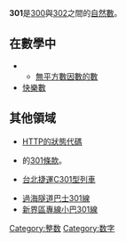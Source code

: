 {{Unreferenced|time=2020-12-17T14:55:46+00:00}}
{{noteTA|G1=Math}}
{{整数
| 质因数分解 = <math>7 \times 43 </math>
| 罗马数字 = CCCI
}}
'''301'''是[[300|300]]與[[302|302]]之間的[[自然數|自然數]]。

== 在數學中 ==
{{數字性質|use math=yes}}
**[[無平方數因數的數|無平方數因數的數]]
*[[快樂數|快樂數]]

==其他領域==
* [[HTTP_301|HTTP的狀態代碼]]
*{{USA}}的[[1974年貿易法第301條|301條款]]。
*{{TW}}[[台北捷運|台北捷運]][[台北捷運301型電聯車|C301型列車]]
*[[過海隧道巴士301線|過海隧道巴士301線]]
*[[新界區專線小巴301線|新界區專線小巴301線]]

[[Category:整数|Category:整数]]
[[Category:数字|Category:数字]]


{{数小作品}}